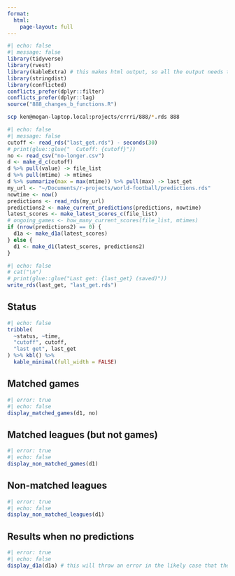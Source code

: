 ```yaml
---
format: 
  html:
    page-layout: full
---
```


```r
#| echo: false
#| message: false
library(tidyverse)
library(rvest)
library(kableExtra) # this makes html output, so all the output needs to be html
library(stringdist)
library(conflicted)
conflicts_prefer(dplyr::filter)
conflicts_prefer(dplyr::lag)
source("888_changes_b_functions.R")
```

```bash
scp ken@megan-laptop.local:projects/crrri/888/*.rds 888
```



```r
#| echo: false
#| message: false
cutoff <- read_rds("last_get.rds") - seconds(30)
# print(glue::glue("  Cutoff: {cutoff}"))
no <- read_csv("no-longer.csv")
d <- make_d_c(cutoff)
d %>% pull(value) -> file_list
d %>% pull(mtime) -> mtimes
d %>% summarize(max = max(mtime)) %>% pull(max) -> last_get
my_url <- "~/Documents/r-projects/world-football/predictions.rds"
nowtime <- now()
predictions <- read_rds(my_url)
predictions2 <- make_current_predictions(predictions, nowtime)
latest_scores <- make_latest_scores_c(file_list)
# ongoing_games <- how_many_current_scores(file_list, mtimes)
if (nrow(predictions2) == 0) {
  d1a <- make_d1a(latest_scores)
} else {
  d1 <- make_d1(latest_scores, predictions2)
}
```

```r
#| echo: false
# cat("\n")
# print(glue::glue("Last get: {last_get} (saved)"))
write_rds(last_get, "last_get.rds")
```

## Status

```r
#| echo: false
tribble(
  ~status, ~time,
  "cutoff", cutoff,
  "last get", last_get
) %>% kbl() %>% 
  kable_minimal(full_width = FALSE)
```


## Matched games

```r
#| error: true
#| echo: false
display_matched_games(d1, no)
```

## Matched leagues (but not games)

```r
#| error: true
#| echo: false
display_non_matched_games(d1)
```

## Non-matched leagues

```r
#| error: true
#| echo: false
display_non_matched_leagues(d1)
```

## Results when no predictions

```r
#| error: true
#| echo: false
display_d1a(d1a) # this will throw an error in the likely case that there is none
```


